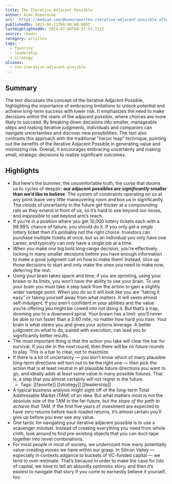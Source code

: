```yaml
---
title: The Iterative Adjacent Possible
author: Alex Komoroske
url: 'https://medium.com/@komorama/the-iterative-adjacent-possible-af3e7038357d'
publishedOn: 2023-04-11T00:00:00.000Z
lastHighlightedOn: 2024-07-04T08:57:53.721Z
source: reader
category: articles
tags:
  - favorite
  - leadership
  - strategy
aliases:
  - the-iterative-adjacent-possible
---
```

## Summary

The text discusses the concept of the Iterative Adjacent Possible, highlighting the importance of embracing limitations to unlock potential and achieve long-term success with lower risk. It emphasizes the need to make decisions within the realm of the adjacent possible, where choices are more likely to succeed. By breaking down decisions into smaller, manageable steps and making iterative judgments, individuals and companies can navigate uncertainties and discover new possibilities. The text also contrasts this approach with the traditional "heroic leap" technique, pointing out the benefits of the Iterative Adjacent Possible in generating value and minimizing risk. Overall, it encourages embracing uncertainty and making small, strategic decisions to realize significant outcomes.

## Highlights
- But here’s the bummer, the uncomfortable truth, the curse that dooms us to cycles of despair: **our adjacent possibles are *significantly* smaller than we’d like to believe**. The system of constraints operating on us at any point leave very little maneuvering room and box us in significantly. The clouds of uncertainty in the future get thicker at a compounding rate as they extend in front of us, so it’s hard to see beyond our noses, and *impossible* to see beyond arm’s reach.
- If you’re in a position where you get 10,000 lottery tickets each with a 99.99% chance of failure, you should do it. If you only get a *single* lottery ticket then it’s probably not the right choice. Investors can purchase multiple tickets at once, but as an individual you only have one career, and typically can only have a single job at a time.
- When you make *one* big bold long-range decision, you’re effectively locking in many smaller decisions before you have enough information to make a good judgment call on how to make them! Instead, slice up those decisions to start and only make the ones you need to make now, deferring the rest.
- Using your brain takes space and time; if you are sprinting, using your brawn to its limits, you won’t have the ability to use your brain. To use your brain you must take a step back from the action to gain a slightly wider vantage point. When you do so it will look like you are “taking it easy” or taking yourself away from what matters. It will seem almost self-indulgent. If you aren’t confident in your abilities and the value you’re offering you might be cowed into not doing it. But that’s a trap, dooming you to a downward spiral. Your brawn has a limit: you’ll never be able to run faster than a 3:40 mile, no matter how hard you train. Your brain is what steers you and gives your actions leverage. A better judgment on what to do, paired with execution, can lead you to significantly better results.
- The most important thing is that the action you take will clear the bar for survival. If you die in the next round, then there will be no future rounds to play. This is a bar to clear, not to maximize.
- If there is a lot of uncertainty — you don’t know which of many plausible long-term directions will turn out to be the right one — then pick the action that is at least neutral in all plausible future directions you want to go, and ideally adds at least some value in many possible futures. That is, a step that you almost certainly will not regret in the future.
    - Tags: [[favorite]] [[strategy]] [[leadership]] 
- A typical business analysis might sight off of the long-term Total Addressable Market (TAM) of an idea. But what matters most is not the absolute size of the TAM in the far-future, but *the slope of the path to achieve that TAM*. If the first five years of investment are expected to have zero returns before back-loaded returns, it’s almost certain you’ll give up before you ever see any value.
- One tactic for navigating your iterative adjacent possible is to use a scavenger mindset. Instead of creating everything you need from whole cloth, look around to find pre-existing objects that you can duct-tape together into novel combinations.
- For most people in most of society, we *under*count how many potentially value-creating moves we have within our grasp. In Silicon Valley — especially in contexts adgance to buckets of VC-funded capital — we tend to over-estimate. That’s because in order to make the case for lots of capital, we have to tell an absurdly optimistic story, and then it’s easiest to navigate that story if you come to earnestly believe it yourself, too.
